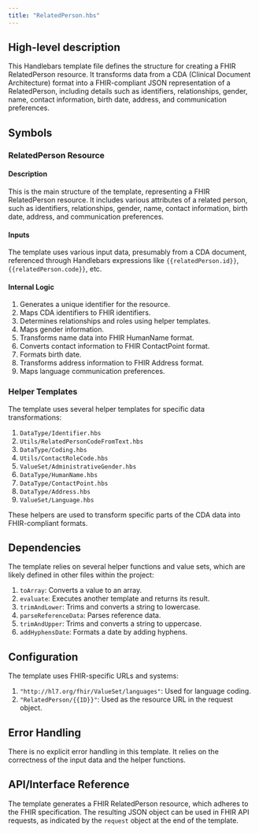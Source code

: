 ```yaml
---
title: "RelatedPerson.hbs"
---
```


## High-level description
This Handlebars template file defines the structure for creating a FHIR RelatedPerson resource. It transforms data from a CDA (Clinical Document Architecture) format into a FHIR-compliant JSON representation of a RelatedPerson, including details such as identifiers, relationships, gender, name, contact information, birth date, address, and communication preferences.

## Symbols

### RelatedPerson Resource
#### Description
This is the main structure of the template, representing a FHIR RelatedPerson resource. It includes various attributes of a related person, such as identifiers, relationships, gender, name, contact information, birth date, address, and communication preferences.

#### Inputs
The template uses various input data, presumably from a CDA document, referenced through Handlebars expressions like `{{relatedPerson.id}}`, `{{relatedPerson.code}}`, etc.

#### Internal Logic
1. Generates a unique identifier for the resource.
2. Maps CDA identifiers to FHIR identifiers.
3. Determines relationships and roles using helper templates.
4. Maps gender information.
5. Transforms name data into FHIR HumanName format.
6. Converts contact information to FHIR ContactPoint format.
7. Formats birth date.
8. Transforms address information to FHIR Address format.
9. Maps language communication preferences.

### Helper Templates
The template uses several helper templates for specific data transformations:

1. `DataType/Identifier.hbs`
2. `Utils/RelatedPersonCodeFromText.hbs`
3. `DataType/Coding.hbs`
4. `Utils/ContactRoleCode.hbs`
5. `ValueSet/AdministrativeGender.hbs`
6. `DataType/HumanName.hbs`
7. `DataType/ContactPoint.hbs`
8. `DataType/Address.hbs`
9. `ValueSet/Language.hbs`

These helpers are used to transform specific parts of the CDA data into FHIR-compliant formats.

## Dependencies
The template relies on several helper functions and value sets, which are likely defined in other files within the project:

1. `toArray`: Converts a value to an array.
2. `evaluate`: Executes another template and returns its result.
3. `trimAndLower`: Trims and converts a string to lowercase.
4. `parseReferenceData`: Parses reference data.
5. `trimAndUpper`: Trims and converts a string to uppercase.
6. `addHyphensDate`: Formats a date by adding hyphens.

## Configuration
The template uses FHIR-specific URLs and systems:

1. `"http://hl7.org/fhir/ValueSet/languages"`: Used for language coding.
2. `"RelatedPerson/{{ID}}"`: Used as the resource URL in the request object.

## Error Handling
There is no explicit error handling in this template. It relies on the correctness of the input data and the helper functions.

## API/Interface Reference
The template generates a FHIR RelatedPerson resource, which adheres to the FHIR specification. The resulting JSON object can be used in FHIR API requests, as indicated by the `request` object at the end of the template.